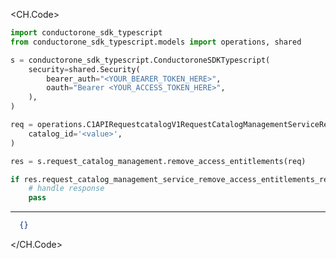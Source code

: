 
<CH.Code>
```python RemoveAccessEntitlements.py
import conductorone_sdk_typescript
from conductorone_sdk_typescript.models import operations, shared

s = conductorone_sdk_typescript.ConductoroneSDKTypescript(
    security=shared.Security(
        bearer_auth="<YOUR_BEARER_TOKEN_HERE>",
        oauth="Bearer <YOUR_ACCESS_TOKEN_HERE>",
    ),
)

req = operations.C1APIRequestcatalogV1RequestCatalogManagementServiceRemoveAccessEntitlementsRequest(
    catalog_id='<value>',
)

res = s.request_catalog_management.remove_access_entitlements(req)

if res.request_catalog_management_service_remove_access_entitlements_response is not None:
    # handle response
    pass

```
---

```json Example Response
  {}
```
</CH.Code>
